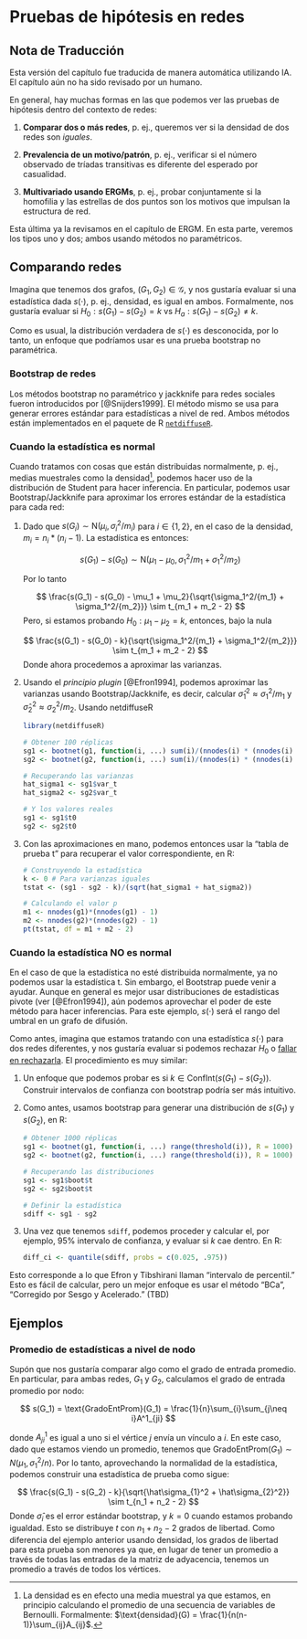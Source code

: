 # Pruebas de hipótesis en redes

::: {.callout-warning}
## Nota de Traducción
Esta versión del capítulo fue traducida de manera automática utilizando IA. El capítulo aún no ha sido revisado por un humano.
:::

En general, hay muchas formas en las que podemos ver las pruebas de hipótesis dentro
del contexto de redes:

1. **Comparar dos o más redes**, p. ej., queremos ver si la densidad de
dos redes son *iguales*.

2. **Prevalencia de un motivo/patrón**, p. ej., verificar si el número observado
de tríadas transitivas es diferente del esperado por casualidad.

3. **Multivariado usando ERGMs**, p. ej., probar conjuntamente si la homofilia y 
las estrellas de dos puntos son los motivos que impulsan la estructura de red.

Esta última ya la revisamos en el capítulo de ERGM. En esta parte, veremos
los tipos uno y dos; ambos usando métodos no paramétricos.

## Comparando redes

Imagina que tenemos dos grafos, $(G_1,G_2) \in \mathcal{G}$, y nos gustaría
evaluar si una estadística dada $s(\cdot)$, p. ej., densidad, es igual en ambos.
Formalmente, nos gustaría evaluar si $H_0: s(G_1) - s(G_2) = k$ vs
$H_a: s(G_1) - s(G_2) \neq k$. 

Como es usual, la distribución verdadera de $s(\cdot)$ es desconocida, por lo tanto, un enfoque que
podríamos usar es una prueba bootstrap no paramétrica.

### Bootstrap de redes

Los métodos bootstrap no paramétrico y jackknife para redes sociales fueron
introducidos por [@Snijders1999]. El método mismo se usa para generar errores
estándar para estadísticas a nivel de red. Ambos métodos están implementados en el paquete de R
[`netdiffuseR`](https://cran.r-project.org/package=netdiffuseR).

### Cuando la estadística es normal

Cuando tratamos con cosas que están distribuidas normalmente, p. ej., medias muestrales
como la densidad[^density-sample-mean],
podemos hacer uso de la distribución de Student para hacer inferencia. En particular,
podemos usar Bootstrap/Jackknife para aproximar los errores estándar de la estadística
para cada red:

[^density-sample-mean]: La densidad es en efecto una media muestral ya que estamos, en principio
calculando el promedio de una secuencia de variables de Bernoulli. Formalmente:
$\text{densidad}(G) = \frac{1}{n(n-1)}\sum_{ij}A_{ij}$.

1. Dado que $s(G_i)\sim \text{N}(\mu_i,\sigma_i^2/m_i)$ para $i\in\{1,2\}$, en el caso
   de la densidad, $m_i = n_i * (n_i - 1)$. La estadística es entonces:

   $$
   s(G_1) - s(G_0)\sim \text{N}(\mu_1-\mu_0, \sigma_1^2/m_1 + \sigma_1^2/m_2)
   $$
   
   Por lo tanto
   
   $$
   \frac{s(G_1) - s(G_0) - \mu_1 + \mu_2}{\sqrt{\sigma_1^2/{m_1} + \sigma_1^2/{m_2}}} \sim t_{m_1 + m_2 - 2}
   $$
   Pero, si estamos probando $H_0: \mu_1 - \mu_2 = k$, entonces, bajo la nula
   
   $$
   \frac{s(G_1) - s(G_0) - k}{\sqrt{\sigma_1^2/{m_1} + \sigma_1^2/{m_2}}} \sim t_{m_1 + m_2 - 2}
   $$
   Donde ahora procedemos a aproximar las varianzas.
   
2. Usando el *principio plugin* [@Efron1994], podemos aproximar las varianzas
   usando Bootstrap/Jackknife, es decir, calcular $\hat\sigma_1^2\approx\sigma_1^2/m_1$ y
   $\hat\sigma_2^2\approx\sigma_2^2/m_2$. Usando netdiffuseR
   
   ```r
   library(netdiffuseR)
   
   # Obtener 100 réplicas
   sg1 <- bootnet(g1, function(i, ...) sum(i)/(nnodes(i) * (nnodes(i) - 1)), R = 100)
   sg2 <- bootnet(g2, function(i, ...) sum(i)/(nnodes(i) * (nnodes(i) - 1)), R = 100)
   
   # Recuperando las varianzas
   hat_sigma1 <- sg1$var_t
   hat_sigma2 <- sg2$var_t
   
   # Y los valores reales
   sg1 <- sg1$t0
   sg2 <- sg2$t0
   ```
   
3. Con las aproximaciones en mano, podemos entonces usar la "tabla de prueba t" para
   recuperar el valor correspondiente, en R:
   
   ```r
   # Construyendo la estadística
   k <- 0 # Para varianzas iguales
   tstat <- (sg1 - sg2 - k)/(sqrt(hat_sigma1 + hat_sigma2))
   
   # Calculando el valor p
   m1 <- nnodes(g1)*(nnodes(g1) - 1)
   m2 <- nnodes(g2)*(nnodes(g2) - 1)
   pt(tstat, df = m1 + m2 - 2)
   ```

### Cuando la estadística NO es normal

En el caso de que la estadística no esté distribuida normalmente, ya no podemos usar la
estadística t. Sin embargo, el Bootstrap puede venir a ayudar. Aunque
en general es mejor usar distribuciones de estadísticas pivote (ver [@Efron1994]),
aún podemos aprovechar el poder de este método para hacer inferencias. Para este
ejemplo, $s(\cdot)$ será el rango del umbral en un grafo de difusión.

Como antes, imagina que estamos tratando con una estadística $s(\cdot)$ para dos
redes diferentes, y nos gustaría evaluar si podemos rechazar $H_0$ 
o [fallar en rechazarla](https://www.thoughtco.com/fail-to-reject-in-a-hypothesis-test-3126424).
El procedimiento es muy similar:

1. Un enfoque que podemos probar es si $k \in \text{ConfInt}(s(G_1) - s(G_2))$.
   Construir intervalos de confianza con bootstrap podría ser más intuitivo.
   
2. Como antes, usamos bootstrap para generar una distribución de $s(G_1)$ y
   $s(G_2)$, en R:
   
   ```r
   # Obtener 1000 réplicas
   sg1 <- bootnet(g1, function(i, ...) range(threshold(i)), R = 1000)
   sg2 <- bootnet(g2, function(i, ...) range(threshold(i)), R = 1000)
   
   # Recuperando las distribuciones
   sg1 <- sg1$boot$t
   sg2 <- sg2$boot$t
   
   # Definir la estadística
   sdiff <- sg1 - sg2
   ```
   
3. Una vez que tenemos `sdiff`, podemos proceder y calcular el, por ejemplo, 95\%
   intervalo de confianza, y evaluar si $k$ cae dentro. En R:
   
   ```r
   diff_ci <- quantile(sdiff, probs = c(0.025, .975))
   ```
   
Esto corresponde a lo que Efron y Tibshirani llaman "intervalo de percentil."
Esto es fácil de calcular, pero un mejor enfoque es usar el método "BCa",
"Corregido por Sesgo y Acelerado." (TBD)

## Ejemplos

### Promedio de estadísticas a nivel de nodo

Supón que nos gustaría comparar algo como el grado de entrada promedio. 
En particular, para ambas redes, $G_1$ y $G_2$, calculamos el grado de entrada
promedio por nodo:

$$
s(G_1) = \text{GradoEntProm}(G_1) = \frac{1}{n}\sum_{i}\sum_{j\neq i}A^1_{ji}
$$

\noindent donde $A^1_{ji}$ es igual a uno si el vértice $j$ envía un vínculo a $i$. En este
caso, dado que estamos viendo un promedio, tenemos que 
$\text{GradoEntProm}(G_1) \sim N(\mu_1, \sigma^2_1/n)$. Por lo tanto, aprovechando
la normalidad de la estadística, podemos construir una estadística de prueba como sigue:

$$
\frac{s(G_1) - s(G_2) - k}{\sqrt{\hat\sigma_{1}^2 + \hat\sigma_{2}^2}} \sim t_{n_1 + n_2 - 2}
$$
Donde $\hat\sigma_i$ es el error estándar bootstrap, y $k = 0$ cuando estamos probando
igualdad. Esto se distribuye $t$ con
$n_1+n_2-2$ grados de libertad. Como diferencia del ejemplo anterior usando
densidad, los grados de libertad para esta prueba son menores ya que, en lugar de tener un
promedio a través de todas las entradas de la matriz de adyacencia, tenemos un promedio a través de todos
los vértices.
